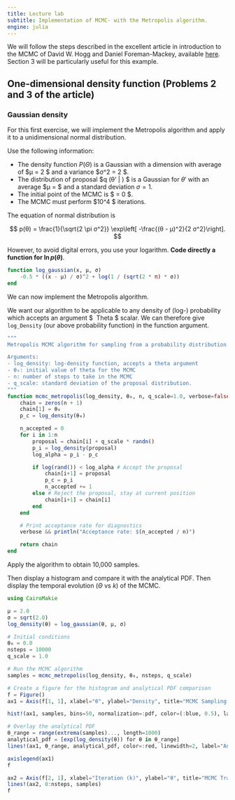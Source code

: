 ```yaml
---
title: Lecture lab
subtitle: Implementation of MCMC- with the Metropolis algorithm.
engine: julia
---
```


We will follow the steps described in the excellent article in introduction to the MCMC of David W. Hogg and Daniel Foreman-Mackey, available [here](https://ui.adsabs.harvard.edu/abs/2018ApJS..236...11H/abstract).
Section 3 will be particularly useful for this example.


## One-dimensional density function (Problems 2 and 3 of the article)
### Gaussian density

For this first exercise, we will implement the Metropolis algorithm and apply it to a unidimensional normal distribution.

Use the following information:

- The density function $P(\Theta)$ is a Gaussian with a dimension with average of $μ = 2 $ and a variance $σ^2 = 2 $.
- The distribution of proposal $q (θ' | \Theta) $ is a Gaussian for $θ'$ with an average $μ = \Theta $ and a standard deviation $σ = 1$.
- The initial point of the MCMC is $ \Theta = 0 $.
- The MCMC must perform $10^4 $ iterations.

The equation of normal distribution is

$$
p(θ) = \frac{1}{\sqrt{2 \pi σ^2}} \exp\left[ -\frac{(θ - μ)^2}{2 σ^2}\right].
$$

However, to avoid digital errors, you use your logarithm. **Code directly a function for $\ln p(θ)$**.

```julia
function log_gaussian(x, μ, σ)
    -0.5 * ((x - μ) / σ)^2 + log(1 / (sqrt(2 * π) * σ))
end
```

We can now implement the Metropolis algorithm.

We want our algorithm to be applicable to any density of (log-) probability which accepts an argument $ \ Theta $ scalar. We can therefore give `log_Density` (our above probability function) in the function argument.

```julia
"""
Metropolis MCMC algorithm for sampling from a probability distribution.

Arguments:
- log_density: log-density function, accepts a theta argument
- θ₀: initial value of theta for the MCMC
- n: number of steps to take in the MCMC
- q_scale: standard deviation of the proposal distribution.
"""
function mcmc_metropolis(log_density, θ₀, n, q_scale=1.0, verbose=false)
    chain = zeros(n + 1)
    chain[1] = θ₀
    p_c = log_density(θ₀)

    n_accepted = 0
    for i in 1:n
        proposal = chain[i] + q_scale * randn()
        p_i = log_density(proposal)
        log_alpha = p_i - p_c

        if log(rand()) < log_alpha # Accept the proposal
            chain[i+1] = proposal
            p_c = p_i
            n_accepted += 1
        else # Reject the proposal, stay at current position
            chain[i+1] = chain[i]
        end
    end

    # Print acceptance rate for diagnostics
    verbose && println("Acceptance rate: $(n_accepted / n)")

    return chain
end
```

Apply the algorithm to obtain 10,000 samples.

Then display a histogram and compare it with the analytical PDF.
Then display the temporal evolution ($Θ$ vs $k$) of the MCMC.

```julia
using CairoMakie

μ = 2.0
σ = sqrt(2.0)
log_density(θ) = log_gaussian(θ, μ, σ)

# Initial conditions
θ₀ = 0.0
nsteps = 10000
q_scale = 1.0

# Run the MCMC algorithm
samples = mcmc_metropolis(log_density, θ₀, nsteps, q_scale)

# Create a figure for the histogram and analytical PDF comparison
f = Figure()
ax1 = Axis(f[1, 1], xlabel="θ", ylabel="Density", title="MCMC Sampling vs Analytical PDF")

hist!(ax1, samples, bins=50, normalization=:pdf, color=(:blue, 0.5), label="MCMC Samples")

# Overlay the analytical PDF
θ_range = range(extrema(samples)..., length=1000)
analytical_pdf = [exp(log_density(θ)) for θ in θ_range]
lines!(ax1, θ_range, analytical_pdf, color=:red, linewidth=2, label="Analytical PDF")

axislegend(ax1)
f
```

```julia
ax2 = Axis(f[2, 1], xlabel="Iteration (k)", ylabel="θ", title="MCMC Trace Plot")
lines!(ax2, 0:nsteps, samples)
f
```

<!-- ```{julia}
burnin = 1000  # Discard the first 1000 samples as burn-in
samples_post_burnin = samples[burnin+1:end]

function autocorrelation(x, lags)
    n = length(x)
    x_centered = x .- mean(x)
    var_x = sum(x_centered .^ 2) / n

    ac = zeros(length(lags))
    for (i, lag) in enumerate(lags)
        ac[i] = sum(x_centered[1:n-lag] .* x_centered[lag+1:n]) / ((n - lag) * var_x)
    end

    return ac
end

lags = 0:100
ac = autocorrelation(samples_post_burnin, lags)

ax3 = Axis(f[3, 1],
    xlabel="Lag",
    ylabel="Autocorrelation",
    title="Autocorrelation Plot")

lines!(ax3, lags, ac)
f
``` -->
